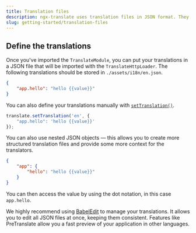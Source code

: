 ```yaml
---
title: Translation files
description: ngx-translate uses translation files in JSON format. They can either be nested or flat.
slug: getting-started/translation-files
---
```




## Define the translations

Once you've imported the `TranslateModule`, you can put your translations
in a JSON file that will be imported with the `TranslateHttpLoader`.
The following translations should be stored in `./assets/i18n/en.json`.

```json title="./assets/i18n/en.json"
{
    "app.hello": "hello {{value}}"
}
```

You can also define your translations manually with [`setTranslation()`](/reference/translate-service-api#settranslation).

```ts
translate.setTranslation('en', {
    "app.hello": 'hello {{value}}'
});
```

You can also use nested JSON objects &mdash; this allows you to create more structured translation files and
provide some more context for the translators.

```json
{
    "app": {
        "hello": "hello {{value}}"
    }
}
```

You can then access the value by using the dot notation, in this case `app.hello`.

We highly recommend using [BabelEdit](https://www.codeandweb.com/babeledit) to manage your translations. It allows you to
edit all JSON files at once, keeping them consistent. Features like PreTranslate allow you a
fast preview of your application in other languages.

